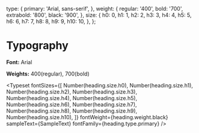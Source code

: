 
<Meta title="Heading" />

  type: {
    primary: 'Arial, sans-serif',
  },
  weight: {
    regular: '400',
    bold: '700',
    extrabold: '800',
    black: '900',
  },
  size: {
    h0: 0,
    h1: 1,
    h2: 2,
    h3: 3,
    h4: 4,
    h5: 5,
    h6: 6,
    h7: 7,
    h8: 8,
    h9: 9,
    h10: 10,
  },
};


# Typography

**Font:** Arial

**Weights:** 400(regular), 700(bold)

<Typeset
  fontSizes={[
    Number(heading.size.h0),
    Number(heading.size.h1),
    Number(heading.size.h2),
    Number(heading.size.h3),
    Number(heading.size.h4),
    Number(heading.size.h5),
    Number(heading.size.h6),
    Number(heading.size.h7),
    Number(heading.size.h8),
    Number(heading.size.h9),
    Number(heading.size.h10),
  ]}
  fontWeight={heading.weight.black}
  sampleText={SampleText}
  fontFamily={heading.type.primary}
/>
